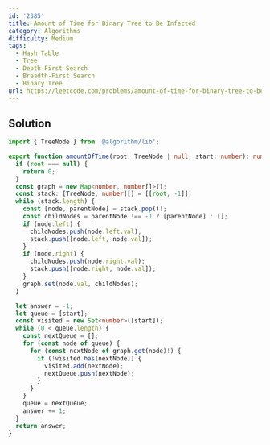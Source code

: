 ```yaml
---
id: '2385'
title: Amount of Time for Binary Tree to Be Infected
category: Algorithms
difficulty: Medium
tags:
  - Hash Table
  - Tree
  - Depth-First Search
  - Breadth-First Search
  - Binary Tree
url: https://leetcode.com/problems/amount-of-time-for-binary-tree-to-be-infected
---
```


## Solution

```typescript filename="solution.ts" copy
import { TreeNode } from '@algorithm/lib';

export function amountOfTime(root: TreeNode | null, start: number): number {
  if (root === null) {
    return 0;
  }
  const graph = new Map<number, number[]>();
  const stack: [TreeNode, number][] = [[root, -1]];
  while (stack.length) {
    const [node, parentNode] = stack.pop()!;
    const childNodes = parentNode !== -1 ? [parentNode] : [];
    if (node.left) {
      childNodes.push(node.left.val);
      stack.push([node.left, node.val]);
    }
    if (node.right) {
      childNodes.push(node.right.val);
      stack.push([node.right, node.val]);
    }
    graph.set(node.val, childNodes);
  }

  let answer = -1;
  let queue = [start];
  const visited = new Set<number>([start]);
  while (0 < queue.length) {
    const nextQueue = [];
    for (const node of queue) {
      for (const nextNode of graph.get(node)!) {
        if (!visited.has(nextNode)) {
          visited.add(nextNode);
          nextQueue.push(nextNode);
        }
      }
    }
    queue = nextQueue;
    answer += 1;
  }
  return answer;
}
```
